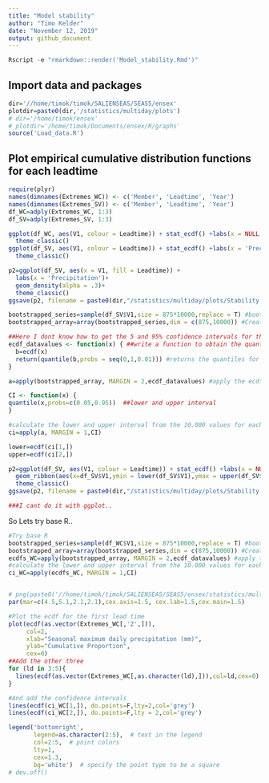 ```yaml
---
title: "Model stability"
author: "Timo Kelder"
date: "November 12, 2019"
output: github_document 
---
```


```r
Rscript -e "rmarkdown::render('Model_stability.Rmd')"
```


## Import data and packages

```r
dir='//home/timok/timok/SALIENSEAS/SEAS5/ensex'
plotdir=paste0(dir,'/statistics/multiday/plots')
# dir='/home/timok/ensex'
# plotdir='/home/timok/Documents/ensex/R/graphs'
source('Load_data.R')
```

## Plot empirical cumulative distribution functions for each leadtime

```r
require(plyr)
names(dimnames(Extremes_WC)) <- c('Member', 'Leadtime', 'Year')
names(dimnames(Extremes_SV)) <- c('Member', 'Leadtime', 'Year')
df_WC=adply(Extremes_WC, 1:3)
df_SV=adply(Extremes_SV, 1:3)

ggplot(df_WC, aes(V1, colour = Leadtime)) + stat_ecdf() +labs(x = NULL, y = 'Precipitation')+
  theme_classic() 
ggplot(df_SV, aes(V1, colour = Leadtime)) + stat_ecdf() +labs(x = 'Precipitation')+
  theme_classic() 

p2=ggplot(df_SV, aes(x = V1, fill = Leadtime)) +
  labs(x = 'Precipitation')+
  geom_density(alpha = .3)+
  theme_classic()
ggsave(p2, filename = paste0(dir,"/statistics/multiday/plots/Stability.png"), dpi = 100, type = "cairo")

bootstrapped_series=sample(df_SV$V1,size = 875*10000,replace = T) #bootstraps the series of length equal to each lead time (875) with n= 10.000 
bootstrapped_array=array(bootstrapped_series,dim = c(875,10000)) #Creates an array with 10.000 series of 875 values

##Here I dont know how to get the 5 and 95% confidence intervals for the ecdf from the 10.000 series. Now, I calculate the quantiles over the ecdf for each of the series, and then calculate the lower and upper interval for the quantiles over the 10.000 values. 
ecdf_datavalues <- function(x) { ##write a function to obtain the quantiles for the ecdf distribution  
  b=ecdf(x)
  return(quantile(b,probs = seq(0,1,0.01))) #returns the quantiles for the empirical distribution
}

a=apply(bootstrapped_array, MARGIN = 2,ecdf_datavalues) #apply the ecdf function to each of the 10.000 series

CI <- function(x) {
quantile(x,probs=c(0.05,0.95))  ##lower and upper interval
}  

#calculate the lower and upper interval from the 10.000 values for each quantile. The  
ci=apply(a, MARGIN = 1,CI)

lower=ecdf(ci[1,])
upper=ecdf(ci[2,])

p2=ggplot(df_SV, aes(V1, colour = Leadtime)) + stat_ecdf() +labs(x = NULL, y = 'Precipitation')+ 
  geom_ribbon(aes(x=df_SV$V1,ymin = lower(df_SV$V1),ymax = upper(df_SV$V1)),alpha = 0.2)+
  theme_classic()
ggsave(p2, filename = paste0(dir,"/statistics/multiday/plots/Stability.png"), dpi = 100, type = "cairo")

###I cant do it with ggplot..

```

So Lets try base R..

```r
#Try base R
bootstrapped_series=sample(df_WC$V1,size = 875*10000,replace = T) #bootstraps the series of length equal to each lead time (875) with n= 10.000 
bootstrapped_array=array(bootstrapped_series,dim = c(875,10000)) #Creates an array with 10.000 series of 875 values
ecdfs_WC=apply(bootstrapped_array, MARGIN = 2,ecdf_datavalues) #apply the ecdf function to each of the 10.000 series
#calculate the lower and upper interval from the 10.000 values for each quantile. The  
ci_WC=apply(ecdfs_WC, MARGIN = 1,CI)


# png(paste0('//home/timok/timok/SALIENSEAS/SEAS5/ensex/statistics/multiday/plots/Drift_WC_ecdf.png'),type='cairo')
par(mar=c(4.5,5.1,2.1,2.1),cex.axis=1.5, cex.lab=1.5,cex.main=1.5)

#Plot the ecdf for the first lead time
plot(ecdf(as.vector(Extremes_WC[,'2',])), 
     col=2,
     xlab="Seasonal maximum daily precipitation (mm)",
     ylab="Cumulative Proportion",
     cex=0)
##Add the other three
for (ld in 3:5){
  lines(ecdf(as.vector(Extremes_WC[,as.character(ld),])),col=ld,cex=0)
}

#And add the confidence intervals
lines(ecdf(ci_WC[1,]), do.points=F,lty=2,col='grey')
lines(ecdf(ci_WC[2,]), do.points=F,lty = 2,col='grey')

legend('bottomright',
       legend=as.character(2:5),  # text in the legend
       col=2:5,  # point colors
       lty=1,
       cex=1.3,
       bg='white')  # specify the point type to be a square
# dev.off()
                                          
```


                                                                 
